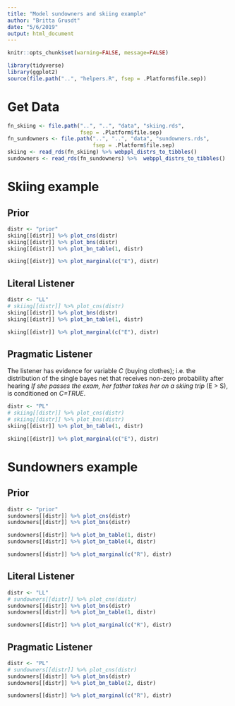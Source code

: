 ```yaml
---
title: "Model sundowners and skiing example"
author: "Britta Grusdt"
date: "5/6/2019"
output: html_document
---
```


```r
knitr::opts_chunk$set(warning=FALSE, message=FALSE)
```

```r
library(tidyverse)
library(ggplot2)
source(file.path("..", "helpers.R", fsep = .Platform$file.sep))
```

# Get Data

```r
fn_skiing <- file.path("..", "..", "data", "skiing.rds",
                       fsep = .Platform$file.sep)
fn_sundowners <- file.path("..", "..", "data", "sundowners.rds",
                           fsep = .Platform$file.sep)
skiing <- read_rds(fn_skiing) %>% webppl_distrs_to_tibbles()
sundowners <- read_rds(fn_sundowners) %>%  webppl_distrs_to_tibbles()
```

# Skiing example
## Prior

```r
distr <- "prior"
skiing[[distr]] %>% plot_cns(distr)
skiing[[distr]] %>% plot_bns(distr)
skiing[[distr]] %>% plot_bn_table(1, distr)

skiing[[distr]] %>% plot_marginal(c("E"), distr)
```

## Literal Listener

```r
distr <- "LL"
# skiing[[distr]] %>% plot_cns(distr)
skiing[[distr]] %>% plot_bns(distr)
skiing[[distr]] %>% plot_bn_table(1, distr)

skiing[[distr]] %>% plot_marginal(c("E"), distr)
```

## Pragmatic Listener
The listener has evidence for variable *C* (buying clothes); i.e. the
distribution of the single bayes net that receives non-zero probability after
hearing *If she passes the exam, her father takes her on a skiing trip* (E > S),
is conditioned on *C=TRUE*.

```r
distr <- "PL"
# skiing[[distr]] %>% plot_cns(distr)
# skiing[[distr]] %>% plot_bns(distr)
skiing[[distr]] %>% plot_bn_table(1, distr)

skiing[[distr]] %>% plot_marginal(c("E"), distr)

```


# Sundowners example

## Prior

```r
distr <- "prior"
sundowners[[distr]] %>% plot_cns(distr)
sundowners[[distr]] %>% plot_bns(distr)

sundowners[[distr]] %>% plot_bn_table(1, distr)
sundowners[[distr]] %>% plot_bn_table(4, distr)

sundowners[[distr]] %>% plot_marginal(c("R"), distr)

```

## Literal Listener

```r
distr <- "LL"
# sundowners[[distr]] %>% plot_cns(distr)
sundowners[[distr]] %>% plot_bns(distr)
sundowners[[distr]] %>% plot_bn_table(1, distr)

sundowners[[distr]] %>% plot_marginal(c("R"), distr)

```

## Pragmatic Listener

```r
distr <- "PL"
# sundowners[[distr]] %>% plot_cns(distr)
sundowners[[distr]] %>% plot_bns(distr)
sundowners[[distr]] %>% plot_bn_table(2, distr)

sundowners[[distr]] %>% plot_marginal(c("R"), distr)


```


